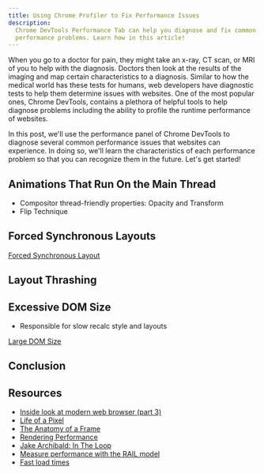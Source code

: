 ```yaml
---
title: Using Chrome Profiler to Fix Performance Issues
description:
  Chrome DevTools Performance Tab can help you diagnose and fix common
  performance problems. Learn how in this article!
---
```



When you go to a doctor for pain, they might take an x-ray, CT scan, or MRI of
you to help with the diagnosis. Doctors then look at the results of the imaging
and map certain characteristics to a diagnosis. Similar to how the medical world
has these tests for humans, web developers have diagnostic tests to help them
determine issues with websites. One of the most popular ones, Chrome DevTools,
contains a plethora of helpful tools to help diagnose problems including the
ability to profile the runtime performance of websites.

In this post, we'll use the performance panel of Chrome DevTools to diagnose
several common performance issues that websites can experience. In doing so,
we'll learn the characteristics of each performance problem so that you can
recognize them in the future. Let's get started!

## Animations That Run On the Main Thread

- Compositor thread-friendly properties: Opacity and Transform
- Flip Technique

<JankAnimation />

## Forced Synchronous Layouts

[Forced Synchronous Layout](demos/performance/index.html)

## Layout Thrashing

## Excessive DOM Size

- Responsible for slow recalc style and layouts

[Large DOM Size](demos/performance/index.html)

## Conclusion

## Resources

- [Inside look at modern web browser (part 3)](https://developer.chrome.com/blog/inside-browser-part3/)
- [Life of a Pixel](https://youtu.be/K2QHdgAKP-s)
- [The Anatomy of a Frame](https://aerotwist.com/blog/the-anatomy-of-a-frame/)
- [Rendering Performance](https://web.dev/rendering-performance/)
- [Jake Archibald: In The Loop](https://youtu.be/cCOL7MC4Pl0)
- [Measure performance with the RAIL model](https://web.dev/rail/)
- [Fast load times](https://web.dev/fast/)
